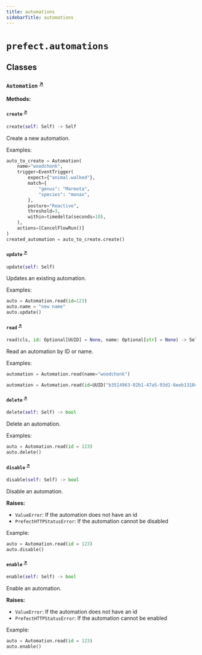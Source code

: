```yaml
---
title: automations
sidebarTitle: automations
---
```


# `prefect.automations`

## Classes

### `Automation` <sup><a href="https://github.com/PrefectHQ/prefect/blob/main/src/prefect/automations.py#L78" target="_blank">↗</a></sup>

**Methods:**

#### `create` <sup><a href="https://github.com/PrefectHQ/prefect/blob/main/src/prefect/automations.py#L111" target="_blank">↗</a></sup>

```python
create(self: Self) -> Self
```

Create a new automation.

Examples:

```python
auto_to_create = Automation(
    name="woodchonk",
    trigger=EventTrigger(
        expect={"animal.walked"},
        match={
            "genus": "Marmota",
            "species": "monax",
        },
        posture="Reactive",
        threshold=3,
        within=timedelta(seconds=10),
    ),
    actions=[CancelFlowRun()]
)
created_automation = auto_to_create.create()
```


#### `update` <sup><a href="https://github.com/PrefectHQ/prefect/blob/main/src/prefect/automations.py#L160" target="_blank">↗</a></sup>

```python
update(self: Self)
```

Updates an existing automation.

Examples:


```python
auto = Automation.read(id=123)
auto.name = "new name"
auto.update()
```


#### `read` <sup><a href="https://github.com/PrefectHQ/prefect/blob/main/src/prefect/automations.py#L236" target="_blank">↗</a></sup>

```python
read(cls, id: Optional[UUID] = None, name: Optional[str] = None) -> Self
```

Read an automation by ID or name.

Examples:

```python
automation = Automation.read(name="woodchonk")
```

```python
automation = Automation.read(id=UUID("b3514963-02b1-47a5-93d1-6eeb131041cb"))
```


#### `delete` <sup><a href="https://github.com/PrefectHQ/prefect/blob/main/src/prefect/automations.py#L297" target="_blank">↗</a></sup>

```python
delete(self: Self) -> bool
```

Delete an automation.

Examples:

```python
auto = Automation.read(id = 123)
auto.delete()
```


#### `disable` <sup><a href="https://github.com/PrefectHQ/prefect/blob/main/src/prefect/automations.py#L347" target="_blank">↗</a></sup>

```python
disable(self: Self) -> bool
```

Disable an automation.

**Raises:**
- `ValueError`: If the automation does not have an id
- `PrefectHTTPStatusError`: If the automation cannot be disabled

Example:
```python
auto = Automation.read(id = 123)
auto.disable()
```


#### `enable` <sup><a href="https://github.com/PrefectHQ/prefect/blob/main/src/prefect/automations.py#L401" target="_blank">↗</a></sup>

```python
enable(self: Self) -> bool
```

Enable an automation.

**Raises:**
- `ValueError`: If the automation does not have an id
- `PrefectHTTPStatusError`: If the automation cannot be enabled

Example:
```python
auto = Automation.read(id = 123)
auto.enable()
```

